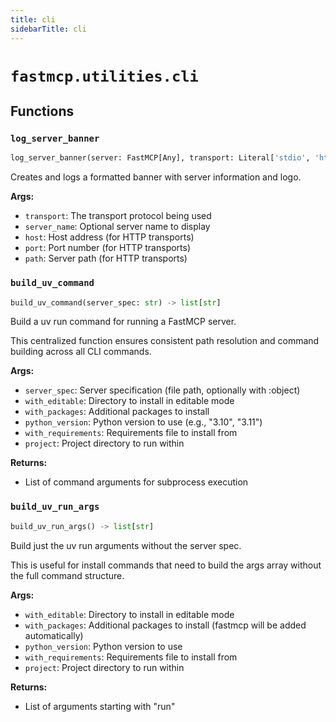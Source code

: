 ```yaml
---
title: cli
sidebarTitle: cli
---
```


# `fastmcp.utilities.cli`

## Functions

### `log_server_banner` <sup><a href="https://github.com/mengzhisuoliu/fastmcp/blob/main/src/fastmcp/utilities/cli.py#L28" target="_blank"><Icon icon="github" style="width: 14px; height: 14px;" /></a></sup>

```python
log_server_banner(server: FastMCP[Any], transport: Literal['stdio', 'http', 'sse', 'streamable-http']) -> None
```


Creates and logs a formatted banner with server information and logo.

**Args:**
- `transport`: The transport protocol being used
- `server_name`: Optional server name to display
- `host`: Host address (for HTTP transports)
- `port`: Port number (for HTTP transports)
- `path`: Server path (for HTTP transports)


### `build_uv_command` <sup><a href="https://github.com/mengzhisuoliu/fastmcp/blob/main/src/fastmcp/utilities/cli.py#L115" target="_blank"><Icon icon="github" style="width: 14px; height: 14px;" /></a></sup>

```python
build_uv_command(server_spec: str) -> list[str]
```


Build a uv run command for running a FastMCP server.

This centralized function ensures consistent path resolution and command building
across all CLI commands.

**Args:**
- `server_spec`: Server specification (file path, optionally with \:object)
- `with_editable`: Directory to install in editable mode
- `with_packages`: Additional packages to install
- `python_version`: Python version to use (e.g., "3.10", "3.11")
- `with_requirements`: Requirements file to install from
- `project`: Project directory to run within

**Returns:**
- List of command arguments for subprocess execution


### `build_uv_run_args` <sup><a href="https://github.com/mengzhisuoliu/fastmcp/blob/main/src/fastmcp/utilities/cli.py#L176" target="_blank"><Icon icon="github" style="width: 14px; height: 14px;" /></a></sup>

```python
build_uv_run_args() -> list[str]
```


Build just the uv run arguments without the server spec.

This is useful for install commands that need to build the args array
without the full command structure.

**Args:**
- `with_editable`: Directory to install in editable mode
- `with_packages`: Additional packages to install (fastmcp will be added automatically)
- `python_version`: Python version to use
- `with_requirements`: Requirements file to install from
- `project`: Project directory to run within

**Returns:**
- List of arguments starting with "run"

